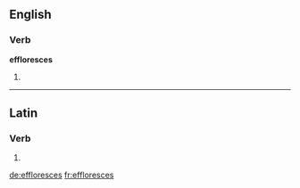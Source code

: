 ==English==

===Verb===
'''effloresces'''

# {{third-person singular of|effloresce}}

----

==Latin==

===Verb===
{{la-verb-form|efflōrēscēs}}

# {{conjugation of|effloresco|efflōrēscō|2|s|fut|act|ind|lang=la}}


[[de:effloresces]]
[[fr:effloresces]]
